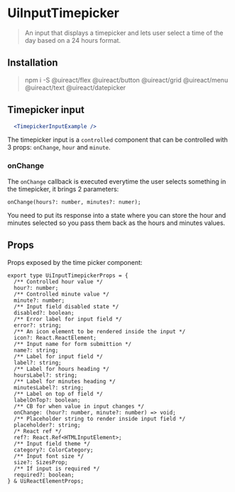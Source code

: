 


# UiInputTimepicker
<Metadata packageName='datepicker' packageJson={packageJson} />

> An input that displays a timepicker and lets user select a time of the day based on a 24 hours format.

## Installation

> npm i -S @uireact/flex @uireact/button @uireact/grid @uireact/menu @uireact/text @uireact/datepicker

## Timepicker input

```jsx live scope={{TimepickerInputExample}}
  <TimepickerInputExample />
```

The timepicker input is a `controlled` component that can be controlled with 3 props: `onChange`, `hour` and `minute`.

### onChange 

The `onChange` callback is executed everytime the user selects something in the timepicker, it brings 2 parameters:

```tsx
onChange(hours?: number, minutes?: numer);
```

You need to put its response into a state where you can store the hour and minutes selected so you pass them back as the hours and minutes values.

## Props

Props exposed by the time picker component:


```tsx
export type UiInputTimepickerProps = {
  /** Controlled hour value */
  hour?: number;
  /** Controlled minute value */
  minute?: number;
  /** Input field disabled state */
  disabled?: boolean;
  /** Error label for input field */
  error?: string;
  /** An icon element to be rendered inside the input */
  icon?: React.ReactElement;
  /** Input name for form submittion */
  name?: string;
  /** Label for input field */
  label?: string;
  /** Label for hours heading */
  hoursLabel?: string;
  /** Label for minutes heading */
  minutesLabel?: string;
  /** Label on top of field */
  labelOnTop?: boolean;
  /** CB for when value in input changes */
  onChange: (hour?: number, minute?: number) => void;
  /** Placeholder string to render inside input field */
  placeholder?: string;
  /* React ref */
  ref?: React.Ref<HTMLInputElement>;
  /** Input field theme */
  category?: ColorCategory;
  /** Input font size */
  size?: SizesProp;
  /** If input is required */
  required?: boolean;
} & UiReactElementProps;

```
